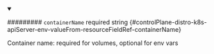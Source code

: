 
<details className="config-field" data-expandable="false" open>
<summary>

######### `containerName` <span className="config-field-required" data-required="false">required</span> <span className="config-field-type">string</span> <span className="config-field-default"></span> <span className="config-field-enum"></span> {#controlPlane-distro-k8s-apiServer-env-valueFrom-resourceFieldRef-containerName}

Container name: required for volumes, optional for env vars

</summary>



</details>
